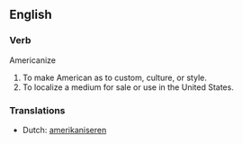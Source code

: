 ==English==

===Verb===
;Americanize
#To make American as to custom, culture, or style.
#To localize a medium for sale or use in the United States.

===Translations===
{{top}}
*Dutch: [[amerikaniseren]]
{{mid}}
{{bottom}}